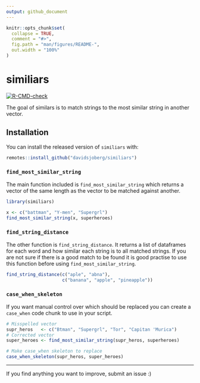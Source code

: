 ---
output: github_document
---

<!-- README.md is generated from README.Rmd. Please edit that file -->

```{r, include = FALSE}
knitr::opts_chunk$set(
  collapse = TRUE,
  comment = "#>",
  fig.path = "man/figures/README-",
  out.width = "100%"
)
```

# similiars

<!-- badges: start -->
[![R-CMD-check](https://github.com/davidsjoberg/similiars/workflows/R-CMD-check/badge.svg)](https://github.com/davidsjoberg/similiars/actions)
<!-- badges: end -->

The goal of similars is to match strings to the most similar string in another vector.

## Installation

You can install the released version of `similiars` with:

``` r
remotes::install_github("davidsjoberg/similiars")
```

### `find_most_similar_string`

The main function included is `find_most_similar_string` which returns a vector of the same length as the vector to be matched against another.

```{r example2}
library(similiars)

x <- c("battman", "Y-men", "Supergrl")
find_most_similar_string(x, superheroes)

```

### `find_string_distance`

The other function is `find_string_distance`. It returns a list of dataframes for each word and how similar each string is to all matched strings. If you are not sure if there is a good match to be found it is good practise to use this function before using `find_most_similar_string`.

```{r example}
find_string_distance(c("aple", "abna"),
                     c("banana", "apple", "pineapple"))
```

### `case_when_skeleton`

If you want manual control over which should be replaced you can create a `case_when` code chunk to use in your script.

```{r example3}
# Misspelled vector
supr_heros   <- c("Btman", "Supergrl", "Tor", "Capitan 'Murica")
# Corrected vector
super_heroes <- find_most_similar_string(supr_heros, superheroes)

# Make case_when skeleton to replace
case_when_skeleton(supr_heros, super_heroes)
```

***

If you find anything you want to improve, submit an issue :)
